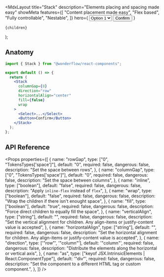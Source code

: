 
  <MdxLayout
    title="Stack"
    description="Elements placing and spacing made easy"
    showMeta
    features={[
      "Content placement made easy",
      "Flex based",
      "Fully controllable",
      "Nestable",
    ]}
    hero={
      <LiveArea fill>
        <Stack
          columnGap={8}
          direction="row"
          horizontalAlign="center"
          fill={false}
        >
          <Select>
            <option value="1">Option 1</option>
            <option value="2">Option 2</option>
            <option value="3">Option 3</option>
          </Select>
          <Button>Confirm</Button>
        </Stack>
      </LiveArea>
    }
  >
    {children}
  </MdxLayout>
);

## Anatomy

```jsx
import { Stack } from "@wonderflow/react-components";

export default () => {
  return (
    <Stack
      columnGap={8}
      direction="row"
      horizontalAlign="center"
      fill={false}
      wrap
    >
      <Select>...</Select>
      <Button>Confirm</Button>
    </Stack>
  );
};
```

## API Reference

<Props
  properties={[
    {
      name: "rowGap",
      type: ["0", "TokensTypes['space']"],
      default: "0",
      required: false,
      dangerous: false,
      description: "Set the space between rows",
    },
    {
      name: "columnGap",
      type: ["0", "TokensTypes['space']"],
      default: "0",
      required: false,
      dangerous: false,
      description: "Set the space between columns",
    },
    {
      name: "inline",
      type: ["boolean"],
      default: "false",
      required: false,
      dangerous: false,
      description: "Apply `inline-flex` instead of `flex`",
    },
    {
      name: "wrap",
      type: ["boolean"],
      default: "false",
      required: false,
      dangerous: false,
      description: "Wrap the children if there isn't enought space",
    },
    {
      name: "fill",
      type: ["boolean"],
      default: "true",
      required: false,
      dangerous: false,
      description: "Force direct children to equally fill the space",
    },
    {
      name: "verticalAlign",
      type: ["string"],
      default: "",
      required: false,
      dangerous: false,
      description:
        "Set the vertical alignment for children. Any align-items or justify-content value is accepted",
    },
    {
      name: "horizontalAlign",
      type: ["string"],
      default: "",
      required: false,
      dangerous: false,
      description:
        "Set the horizontal alignment for children. Any align-items or justify-content value is accepted",
    },
    {
      name: "direction",
      type: ['"row"', '"column"'],
      default: '"column"',
      required: false,
      dangerous: false,
      description:
        "Distribute the elements along the horizontal or vertical axis",
    },
    {
      name: "as",
      type: ["keyof JSX.IntrinsicElements | React.ComponentType<any>"],
      default: '"div"',
      required: false,
      dangerous: false,
      description:
        "Set the component to a different HTML tag or custom component.",
    },
  ]}
/>
